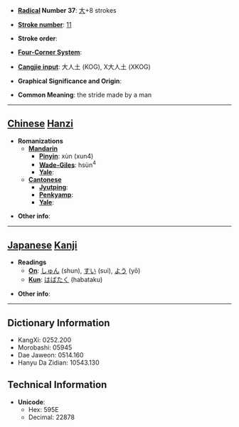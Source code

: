 * '''[[Wiktionary:Chinese radical index| Radical]] Number 37''': [[Wiktionary:Chinese radical index 大|大]]+8 strokes

* '''[[Wiktionary:Chinese total strokes index|Stroke number]]''': [[Wiktionary:Chinese total strokes index 11|11]]

* '''Stroke order''': 

* '''[[Wiktionary:Chinese four corner index|Four-Corner System]]''': 

* '''[[Wiktionary:Chinese Cangjie index|Cangjie input]]''': 大人土 (KOG), X大人土 (XKOG)

* '''Graphical Significance and Origin''': 

* '''Common Meaning''': the stride made by a man

----

== [[Chinese]] [[Hanzi]] ==

* '''Romanizations'''
** '''[[Mandarin]]'''
*** '''[[Pinyin]]''': xùn (xun4)
*** '''[[Wade-Giles]]''': hsün<sup>4</sup>
*** '''[[Yale]]''': 
** '''[[Cantonese]]'''
*** '''[[Jyutping]]''':
*** '''[[Penkyamp]]''': 
*** '''[[Yale]]''': 

* '''Other info''': 

----

== [[Japanese]] [[Kanji]] ==

* '''Readings'''
** '''[[On]]''': [[しゅん]] (shun), [[すい]] (sui), [[よう]] (yō)
** '''[[Kun]]''': [[はばたく]] (habataku)

* '''Other info''':  

----

== Dictionary Information ==

* KangXi: 0252.200
* Morobashi: 05945
* Dae Jaweon: 0514.160
* Hanyu Da Zidian: 10543.130

== Technical Information ==

* '''Unicode''':
** Hex: 595E
** Decimal: 22878